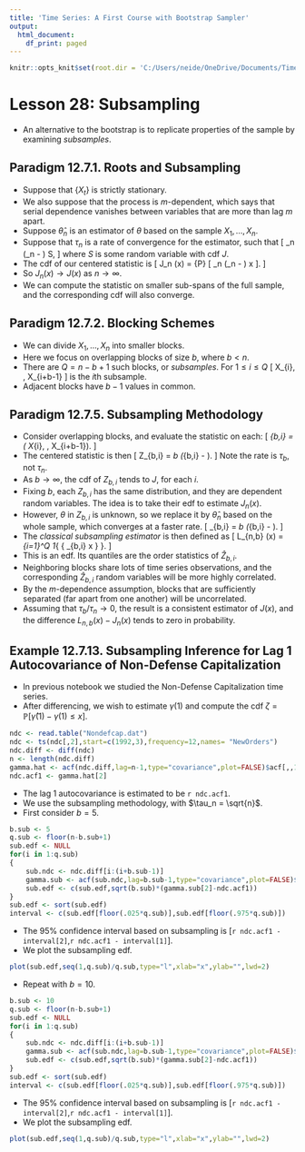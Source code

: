 ```yaml
---
title: 'Time Series: A First Course with Bootstrap Sampler'
output:
  html_document:
    df_print: paged
---
```


```r
knitr::opts_knit$set(root.dir = 'C:/Users/neide/OneDrive/Documents/TimeSeriesR/Data')
```

# Lesson 28: Subsampling

- An alternative to the bootstrap is to replicate properties of the sample by examining *subsamples*.

## Paradigm 12.7.1. Roots and Subsampling

- Suppose that $\{ X_t \}$ is strictly stationary.
- We also suppose that the process is $m$-dependent, which says that serial dependence vanishes between variables that are more than lag $m$ apart.   
- Suppose $\widehat{\theta}_n$ is an estimator of $\theta$ based on the sample $X_1, \ldots, X_n$.
- Suppose that $\tau_n$ is a rate of convergence for the estimator, such that
\[
   \tau_n (\widehat{\theta}_n - \theta) \Rightarrow S,
\]
 where $S$ is some random variable with cdf $J$.  
- The cdf of our centered statistic is
\[
 J_n (x) = {\mathbb P} [  \tau_n (\widehat{\theta}_n - \theta) \leq x ].
\]
- So $J_n (x) \rightarrow J(x)$ as $n \rightarrow \infty$.
- We can compute the statistic on smaller sub-spans of the full sample, and the corresponding cdf will also converge.

## Paradigm 12.7.2. Blocking Schemes

- We can divide $X_1, \ldots, X_n$ into smaller blocks.
- Here we focus on overlapping blocks of size $b$, where $b < n$.
- There are $Q = n-b+1$ such blocks, or *subsamples*.  For $1 \leq i \leq Q$
\[
  X_{i}, \ldots, X_{i+b-1}
\]
is the $i$th subsample.
- Adjacent blocks have $b-1$ values in common.



## Paradigm 12.7.5. Subsampling Methodology

- Consider overlapping blocks, and evaluate the statistic on each:
\[
 \widehat{\theta}_{b,i} = \widehat{\theta} ( X_{i}, \ldots, X_{i+b-1}).
\]
- The centered statistic is then
\[
  Z_{b,i} = \tau_b  (\widehat{\theta}_{b,i} - \theta ).
\]
Note the rate is $\tau_b$, not $\tau_n$.
- As $b \rightarrow \infty$, the cdf of $Z_{b,i}$ tends to $J$, for each $i$.
- Fixing $b$, each $Z_{b,i}$ has the same distribution, and they are dependent random variables. The idea is to take their edf to estimate $J_n (x)$.
- However, $\theta$ in $Z_{b,i}$ is unknown, so we replace it by $\widehat{\theta}_n$ based on the whole sample, which converges at a faster rate.
\[
    \widehat{Z}_{b,i} = \tau_b  (\widehat{\theta}_{b,i} - \widehat{\theta} ).
\]
- The *classical subsampling estimator* is then defined as
\[
   L_{n,b} (x) = \frac{1}{Q} \sum_{i=1}^Q 1_{ \{ \widehat{Z}_{b,i} \leq x \} }.
\]
- This is an edf.  Its quantiles are the order statistics of $\widehat{Z}_{b,i}$.
- Neighboring blocks share lots of time series observations, and the corresponding $\widehat{Z}_{b,i}$ random variables will be more highly correlated.
- By the $m$-dependence assumption, blocks that are sufficiently separated (far apart from one another) will be uncorrelated. 
- Assuming that $\tau_b/ \tau_n \rightarrow 0$, the result is a consistent estimator of $J(x)$, and the difference $L_{n,b} (x) - J_n (x)$ tends to zero in probability.


## Example 12.7.13. Subsampling Inference for Lag 1 Autocovariance of Non-Defense Capitalization

- In previous notebook we studied the Non-Defense Capitalization time series.
- After differencing, we wish to estimate $\gamma (1)$ and compute the cdf $\zeta = {\mathbb P} [ \widehat{\gamma} (1) - \gamma (1) \leq x]$.


```r
ndc <- read.table("Nondefcap.dat")
ndc <- ts(ndc[,2],start=c(1992,3),frequency=12,names= "NewOrders")
ndc.diff <- diff(ndc)
n <- length(ndc.diff)
gamma.hat <- acf(ndc.diff,lag=n-1,type="covariance",plot=FALSE)$acf[,,1]
ndc.acf1 <- gamma.hat[2]
```

- The lag 1 autocovariance is estimated to be `r ndc.acf1`.
- We use the subsampling methodology, with $\tau_n = \sqrt{n}$. 
- First consider $b = 5$.

```r
b.sub <- 5
q.sub <- floor(n-b.sub+1)
sub.edf <- NULL
for(i in 1:q.sub)
{
	sub.ndc <- ndc.diff[i:(i+b.sub-1)]
	gamma.sub <- acf(sub.ndc,lag=b.sub-1,type="covariance",plot=FALSE)$acf[,,1]
	sub.edf <- c(sub.edf,sqrt(b.sub)*(gamma.sub[2]-ndc.acf1))
}
sub.edf <- sort(sub.edf)
interval <- c(sub.edf[floor(.025*q.sub)],sub.edf[floor(.975*q.sub)])
```

- The $95 \%$ confidence interval based on subsampling is [`r ndc.acf1 - interval[2]`,`r ndc.acf1 - interval[1]`].
- We plot the subsampling edf.

```r
plot(sub.edf,seq(1,q.sub)/q.sub,type="l",xlab="x",ylab="",lwd=2)
```

- Repeat with $b = 10$.

```r
b.sub <- 10
q.sub <- floor(n-b.sub+1)
sub.edf <- NULL
for(i in 1:q.sub)
{
	sub.ndc <- ndc.diff[i:(i+b.sub-1)]
	gamma.sub <- acf(sub.ndc,lag=b.sub-1,type="covariance",plot=FALSE)$acf[,,1]
	sub.edf <- c(sub.edf,sqrt(b.sub)*(gamma.sub[2]-ndc.acf1))
}
sub.edf <- sort(sub.edf)
interval <- c(sub.edf[floor(.025*q.sub)],sub.edf[floor(.975*q.sub)])
```

- The $95 \%$ confidence interval based on subsampling is [`r ndc.acf1 - interval[2]`,`r ndc.acf1 - interval[1]`].
- We plot the subsampling edf.

```r
plot(sub.edf,seq(1,q.sub)/q.sub,type="l",xlab="x",ylab="",lwd=2)
```

